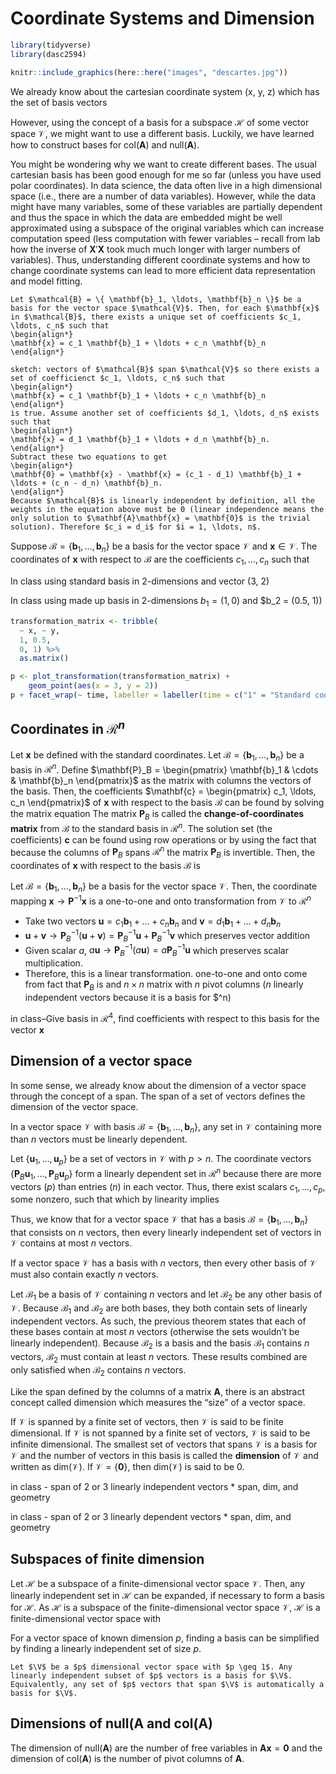 # Coordinate Systems and Dimension
\newcommand{\basis}{{\mathcal{B} = \{ \mathbf{b}_1, \ldots, \mathbf{b}_n \}}}
\newcommand{\V}{{\mathcal{V}}}

```r
library(tidyverse)
library(dasc2594)
```

```r
knitr::include_graphics(here::here("images", "descartes.jpg"))
```

We already know about the cartesian coordinate system (x, y, z) which has the set of basis vectors
\begin{align*}
\mathbf{e}_1 = \begin{pmatrix} 1 \\ 0 \\ 0 \end{pmatrix} && 
\mathbf{e}_2 = \begin{pmatrix} 0 \\ 1 \\ 0 \end{pmatrix} && 
\mathbf{e}_3 = \begin{pmatrix} 0 \\ 0 \\ 1 \end{pmatrix} 
\end{align*}

However, using the concept of a basis for a subspace $\mathcal{H}$ of some vector space $\mathcal{V}$, we might want to use a different basis. Luckily, we have learned how to construct bases for col($\mathbf{A}$) and null($\mathbf{A}$). 

You might be wondering why we want to create different bases. The usual cartesian basis has been good enough for me so far (unless you have used polar coordinates). In data science, the data often live in a high dimensional space (i.e., there are a number of data variables). However, while the data might have many variables, some of these variables are partially dependent and thus the space in which the data are embedded might be well approximated using a subspace of the original variables which can increase computation speed (less computation with fewer variables -- recall from lab how the inverse of $\mathbf{X}'\mathbf{X}$ took much much longer with larger numbers of variables). Thus, understanding different coordinate systems and how to change coordinate systems can lead to more efficient data representation and model fitting.

```theorem
Let $\mathcal{B} = \{ \mathbf{b}_1, \ldots, \mathbf{b}_n \}$ be a basis for the vector space $\mathcal{V}$. Then, for each $\mathbf{x}$ in $\mathcal{B}$, there exists a unique set of coefficients $c_1, \ldots, c_n$ such that
\begin{align*}
\mathbf{x} = c_1 \mathbf{b}_1 + \ldots + c_n \mathbf{b}_n
\end{align*}
```

```proof
sketch: vectors of $\mathcal{B}$ span $\mathcal{V}$ so there exists a set of coefficienct $c_1, \ldots, c_n$ such that 
\begin{align*}
\mathbf{x} = c_1 \mathbf{b}_1 + \ldots + c_n \mathbf{b}_n
\end{align*}
is true. Assume another set of coefficients $d_1, \ldots, d_n$ exists such that 
\begin{align*}
\mathbf{x} = d_1 \mathbf{b}_1 + \ldots + d_n \mathbf{b}_n.
\end{align*}
Subtract these two equations to get 
\begin{align*}
\mathbf{0} = \mathbf{x} - \mathbf{x} = (c_1 - d_1) \mathbf{b}_1 + \ldots + (c_n - d_n) \mathbf{b}_n.
\end{align*}
Because $\mathcal{B}$ is linearly independent by definition, all the weights in the equation above must be 0 (linear independence means the only solution to $\mathbf{A}\mathbf{x} = \mathbf{0}$ is the trivial solution). Therefore $c_i = d_i$ for $i = 1, \ldots, n$.
```


:::{.definition}
Suppose $\mathcal{B} = \{ \mathbf{b}_1, \ldots, \mathbf{b}_n \}$ be a basis for the vector space $\mathcal{V}$ and $\mathbf{x} \in \mathcal{V}$. The coordinates of $\mathbf{x}$ with respect to $\mathcal{B}$ are the coefficients $c_1, \ldots, c_n$ such that 
\begin{align*}
\mathbf{x} = c_1 \mathbf{b}_1 + \ldots + c_n \mathbf{b}_n
\end{align*}
:::

:::{.example}
In class using standard basis in 2-dimensions and vector (3, 2)
:::


:::{.example}
In class using made up basis in 2-dimensions $b_1 = (1, 0)$ and $b_2 = (0.5, 1))
:::


```r
transformation_matrix <- tribble(
  ~ x, ~ y,
  1, 0.5,
  0, 1) %>% 
  as.matrix()

p <- plot_transformation(transformation_matrix) +
    geom_point(aes(x = 3, y = 2))
p + facet_wrap(~ time, labeller = labeller(time = c("1" = "Standard cooridinates", "2" = "Shear cooridnates"))) 
```


## Coordinates in $\mathcal{R}^n$

Let $\mathbf{x}$ be defined with the standard coordinates. Let $\mathcal{B} = \{ \mathbf{b}_1, \ldots, \mathbf{b}_n\}$ be a basis in $\mathcal{R}^n$. Define $\mathbf{P}_B = \begin{pmatrix} \mathbf{b}_1 & \cdots & \mathbf{b}_n \end{pmatrix}$ as the matrix with columns the vectors of the basis. Then, the coefficients $\mathbf{c} = \begin{pmatrix} c_1, \ldots, c_n \end{pmatrix}$ of $\mathbf{x}$ with respect to the basis $\mathcal{B}$ can be found by solving the matrix equation
\begin{align*}
\mathbf{P}_b \mathbf{c} = \mathbf{x}
\end{align*}
The matrix $\mathbf{P}_B$ is called the **change-of-coordinates matrix** from $\mathcal{B}$ to the standard basis in $\mathcal{R}^n$. The solution set (the coefficients) $\mathbf{c}$ can be found using row operations or by using the fact that because the columns of $\mathbf{P}_B$ spans $\mathcal{R}^n$ the matrix $\mathbf{P}_B$ is invertible. Then, the coordinates of $\mathbf{x}$ with respect to the basis $\mathcal{B}$ is
\begin{align*}
\mathbf{c} = \mathbf{P}_b^{-1} \mathbf{x}
\end{align*}

:::{.theorem}
Let $\mathcal{B} = \{ \mathbf{b}_1, \ldots, \mathbf{b}_n\}$ be a basis for the vector space $\mathcal{V}$. Then, the coordinate mapping $\mathbf{x} \rightarrow \mathbf{P}^{-1} \mathbf{x}$ is a one-to-one and onto transformation from $\mathcal{V}$ to $\mathcal{R}^n$
:::

:::{.proof}
* Take two vectors $\mathbf{u} = c_1 \mathbf{b}_1 + \ldots + c_n \mathbf{b}_n$ and $\mathbf{v} = d_1 \mathbf{b}_1 + \ldots + d_n \mathbf{b}_n$
* $\mathbf{u} + \mathbf{v} \rightarrow \mathbf{P}_B^{-1} (\mathbf{u} + \mathbf{v}) =  \mathbf{P}_B^{-1} \mathbf{u} + \mathbf{P}_B^{-1} \mathbf{v}$ which preserves vector addition
* Given scalar $a$, $a\mathbf{u} \rightarrow \mathbf{P}_B^{-1} (a \mathbf{u}) =  a \mathbf{P}_B^{-1} \mathbf{u}$ which preserves scalar multiplication. 
* Therefore, this is a linear transformation. one-to-one and onto come from fact that $\mathbf{P}_B$ is and $n \times n$ matrix with $n$ pivot columns ($n$ linearly independent vectors because it is a basis for $\mathcal{R}^n)
:::


:::{.example}
in class--Give basis in $\mathcal{R}^4$, find coefficients with respect to this basis for the vector $\mathbf{x}$
:::


## Dimension of a vector space

In some sense, we already know about the dimension of a vector space through the concept of a span. The span of a set of vectors defines the dimension of the vector space. 

:::{.theorem}
In a vector space $\mathcal{V}$ with basis $\mathcal{B} = \{ \mathbf{b}_1, \ldots, \mathbf{b}_n\}$, any set in $\mathcal{V}$ containing more than $n$ vectors must be linearly dependent.
:::

:::{.proof}
Let $\{\mathbf{u}_1, \ldots, \mathbf{u}_p \}$ be a set of vectors in $\mathcal{V}$ with $p > n$. The coordinate vectors $\{\mathbf{P}_B \mathbf{u}_1, \ldots, \mathbf{P}_B \mathbf{u}_p\}$ form a linearly dependent set in $\mathcal{R}^n$ because there are more vectors ($p$) than entries ($n$) in each vector. Thus, there exist scalars $c_1, \ldots, c_p$, some nonzero, such that
\begin{align*}
c_1 \mathbf{P}_B \mathbf{u}_1 + \ldots + c_n \mathbf{P}_B \mathbf{u}_n = \mathbf{0}.
\end{align*}
which by linearity implies 
\begin{align*}
\mathbf{P}_B (c_1 \mathbf{u}_1 + \ldots + c_n \mathbf{u}_n) = \mathbf{0} 
\end{align*}

:::

Thus, we know that for a vector space $\mathcal{V}$ that has a basis $\basis$ that consists on $n$ vectors, then every linearly independent set of vectors in $\mathcal{V}$ contains at most $n$ vectors. 

:::{.theorem}
If a vector space $\V$ has a basis with $n$ vectors, then every other basis of $\V$ must also contain exactly $n$ vectors.
:::

:::{.proof}
Let $\mathcal{B}_1$ be a basis of $\V$ containing $n$ vectors and let $\mathcal{B}_2$ be any other basis of $\V$. Because $\mathcal{B}_1$ and $\mathcal{B}_2$ are both bases, they both contain sets of linearly independent vectors. As such, the previous theorem states that each of these bases contain at most $n$ vectors (otherwise the sets wouldn't be linearly independent). Because $\mathcal{B}_2$ is a basis and the basis $\mathcal{B}_1$ contains $n$ vectors, $\mathcal{B}_2$ must contain at least $n$ vectors. These results combined are only satisfied when $\mathcal{B}_2$ contains $n$ vectors.
:::


Like the span defined by the columns of a matrix $\mathbf{A}$, there is an abstract concept called dimension which measures the "size" of a vector space.

:::{.definition}
If $\V$ is spanned by a finite set of vectors, then $\V$ is said to be finite dimensional. If $\V$ is not spanned by a finite set of vectors, $\V$ is said to be infinite dimensional. The smallest set of vectors that spans $\V$ is a basis for $\V$ and the number of vectors in this basis is called the **dimension** of $\V$ and written as dim($\V$). If $\V = \{\mathbf{0}\}$, then dim($\V$) is said to be 0.
:::


:::{.example}
in class - span of 2 or 3 linearly independent vectors
* span, dim, and geometry
:::

:::{.example}
in class - span of 2 or 3 linearly dependent vectors
* span, dim, and geometry
:::



## Subspaces of finite dimension

:::{.theorem}
Let $\mathcal{H}$ be a subspace of a finite-dimensional vector space $\V$. Then, any linearly independent set in $\mathcal{H}$ can be expanded, if necessary to form a basis for $\mathcal{H}$. As $\mathcal{H}$ is a subspace of the finite-dimensional vector space $\V$, $\mathcal{H}$ is a finite-dimensional vector space with
\begin{align*}
\mbox{dim}(\mathcal{H}) \leq \mbox{dim}(\mathcal{V})
\end{align*}
:::

For a vector space of known dimension $p$, finding a basis can be simplified by finding a linearly independent set of size $p$. 

```theorem
Let $\V$ be a $p$ dimensional vector space with $p \geq 1$. Any linearly independent subset of $p$ vectors is a basis for $\V$. Equivalently, any set of $p$ vectors that span $\V$ is automatically a basis for $\V$.
```


## Dimensions of null($\mathbf{A}$ and col($\mathbf{A}$)

The dimension of null($\mathbf{A}$) are the number of free variables in $\mathbf{A}\mathbf{x} = \mathbf{0}$ and the dimension of col($\mathbf{A}$) is the number of pivot columns of $\mathbf{A}$. 





